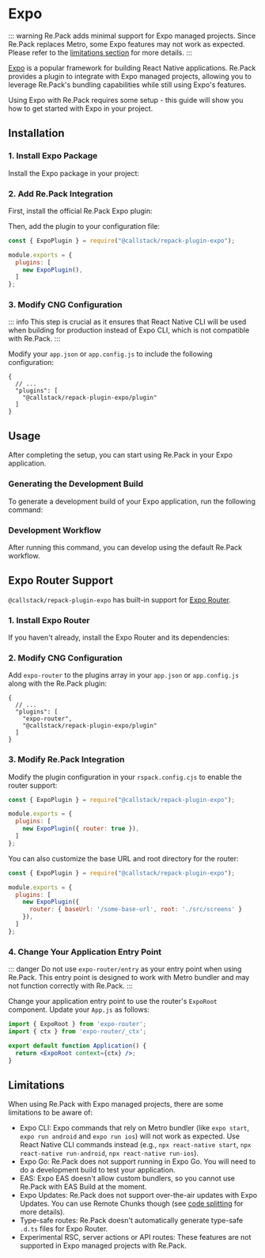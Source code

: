 
# Expo 

::: warning
Re.Pack adds minimal support for Expo managed projects. Since Re.Pack replaces Metro, some Expo features may not work as expected. Please refer to the [limitations section](#limitations) for more details.
:::

[Expo](https://docs.expo.dev/) is a popular framework for building React Native applications. Re.Pack provides a plugin to integrate with Expo managed projects, allowing you to leverage Re.Pack's bundling capabilities while still using Expo's features.

Using Expo with Re.Pack requires some setup - this guide will show you how to get started with Expo in your project.

## Installation

### 1. Install Expo Package

Install the Expo package in your project:

<PackageManagerTabs command="install expo" />

### 2. Add Re.Pack Integration

First, install the official Re.Pack Expo plugin:

<PackageManagerTabs command="install -D @callstack/repack-plugin-expo" />

Then, add the plugin to your configuration file:

```js title=rspack.config.cjs
const { ExpoPlugin } = require("@callstack/repack-plugin-expo");

module.exports = {
  plugins: [
    new ExpoPlugin(),
  ]
};
```

### 3. Modify CNG Configuration

::: info
This step is crucial as it ensures that React Native CLI will be used when building for production instead of Expo CLI, which is not compatible with Re.Pack.
:::

Modify your `app.json` or `app.config.js` to include the following configuration:

```jsonc title=app.json
{
  // ...
  "plugins": [
    "@callstack/repack-plugin-expo/plugin"
  ]
}
```

## Usage

After completing the setup, you can start using Re.Pack in your Expo application.

### Generating the Development Build

To generate a development build of your Expo application, run the following command:

<PackageManagerTabs command="expo prebuild" />

### Development Workflow

After running this command, you can develop using the default Re.Pack workflow.

## Expo Router Support

`@callstack/repack-plugin-expo` has built-in support for [Expo Router](https://expo.github.io/router/docs).

### 1. Install Expo Router

If you haven't already, install the Expo Router and its dependencies:

<PackageManagerTabs command="expo install expo-constants expo-router expo-linking expo-status-bar react-native-screens react-native-safe-area-context" exec />

### 2. Modify CNG Configuration

Add `expo-router` to the plugins array in your `app.json` or `app.config.js` along with the Re.Pack plugin:

```jsonc title=app.json
{
  // ...
  "plugins": [
    "expo-router",
    "@callstack/repack-plugin-expo/plugin"
  ]
}
```

### 3. Modify Re.Pack Integration

Modify the plugin configuration in your `rspack.config.cjs` to enable the router support:

```js title=rspack.config.cjs
const { ExpoPlugin } = require("@callstack/repack-plugin-expo");

module.exports = {
  plugins: [
    new ExpoPlugin({ router: true }),
  ]
};
```

You can also customize the base URL and root directory for the router:

```js title=rspack.config.cjs
const { ExpoPlugin } = require("@callstack/repack-plugin-expo");

module.exports = {
  plugins: [
    new ExpoPlugin({ 
      router: { baseUrl: '/some-base-url', root: './src/screens' }
    }),
  ]
};
```

### 4. Change Your Application Entry Point

::: danger
Do not use `expo-router/entry` as your entry point when using Re.Pack. This entry point is designed to work with Metro bundler and may not function correctly with Re.Pack.
:::

Change your application entry point to use the router's `ExpoRoot` component. Update your `App.js` as follows:

```jsx title=App.js
import { ExpoRoot } from 'expo-router';
import { ctx } from 'expo-router/_ctx';

export default function Application() {
  return <ExpoRoot context={ctx} />;
}
```

## Limitations

When using Re.Pack with Expo managed projects, there are some limitations to be aware of:

- Expo CLI: Expo commands that rely on Metro bundler (like `expo start`, `expo run android` and `expo run ios`) will not work as expected. Use React Native CLI commands instead (e.g., `npx react-native start`, `npx react-native run-android`, `npx react-native run-ios`).
- Expo Go: Re.Pack does not support running in Expo Go. You will need to do a development build to test your application.
- EAS: Expo EAS doesn't allow custom bundlers, so you cannot use Re.Pack with EAS Build at the moment.
- Expo Updates: Re.Pack does not support over-the-air updates with Expo Updates. You can use Remote Chunks though (see [code splitting](../features/code-splitting) for more details).
- Type-safe routes: Re.Pack doesn't automatically generate type-safe `.d.ts` files for Expo Router.
- Experimental RSC, server actions or API routes: These features are not supported in Expo managed projects with Re.Pack.
